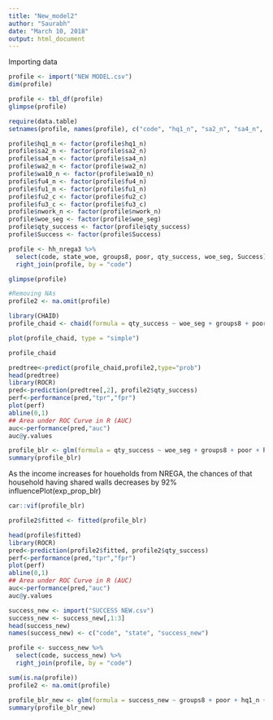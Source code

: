 ```yaml
---
title: "New_model2"
author: "Saurabh"
date: "March 10, 2018"
output: html_document
---
```


Importing data
```r
profile <- import("NEW MODEL.csv") 
dim(profile)

profile <- tbl_df(profile)
glimpse(profile)

```


```r
require(data.table)
setnames(profile, names(profile), c("code", "hq1_n", "sa2_n", "sa4_n", "wa2_n", "wa10_n", "fu4_n", "fu1_n", "fu2_n", "fu2_c", "fu3_n", "fu3_c", "nwork_n"))
```

```r
profile$hq1_n <- factor(profile$hq1_n)
profile$sa2_n <- factor(profile$sa2_n)
profile$sa4_n <- factor(profile$sa4_n)
profile$wa2_n <- factor(profile$wa2_n)
profile$wa10_n <- factor(profile$wa10_n)
profile$fu4_n <- factor(profile$fu4_n)
profile$fu1_n <- factor(profile$fu1_n)
profile$fu2_c <- factor(profile$fu2_c)
profile$fu3_c <- factor(profile$fu3_c)
profile$nwork_n <- factor(profile$nwork_n)
profile$woe_seg <- factor(profile$woe_seg)
profile$qty_success <- factor(profile$qty_success)
profile$Success <- factor(profile$Success)
```

```r
profile <- hh_nrega3 %>%
  select(code, state_woe, groups8, poor, qty_success, woe_seg, Success) %>%
  right_join(profile, by = "code")

```


```r
glimpse(profile)
```

```r
#Removing NAs
profile2 <- na.omit(profile)
```


```r
library(CHAID)
profile_chaid <- chaid(formula = qty_success ~ woe_seg + groups8 + poor + hq1_n + sa2_n + sa4_n + wa2_n + wa10_n + fu4_n + fu1_n + fu2_c + fu3_c + nwork_n, data = profile2)

plot(profile_chaid, type = "simple")
```

```r
profile_chaid
```


```r
predtree<-predict(profile_chaid,profile2,type="prob")
head(predtree)
library(ROCR)
pred<-prediction(predtree[,2], profile2$qty_success)
perf<-performance(pred,"tpr","fpr")
plot(perf)
abline(0,1)
## Area under ROC Curve in R (AUC)
auc<-performance(pred,"auc")
auc@y.values
```

```r
profile_blr <- glm(formula = qty_success ~ woe_seg + groups8 + poor + hq1_n + sa2_n + sa4_n + wa2_n + wa10_n + fu4_n + fu1_n + fu2_n + fu3_n + nwork_n, data = profile2, family = binomial)
summary(profile_blr)
```
As the income increases for houeholds from NREGA, the chances of that household having shared walls decreases by 92% 
influencePlot(exp_prop_blr)
```r
car::vif(profile_blr)
```

```r
profile2$fitted <- fitted(profile_blr)

head(profile$fitted)
library(ROCR)
pred<-prediction(profile2$fitted, profile2$qty_success)
perf<-performance(pred,"tpr","fpr")
plot(perf)
abline(0,1)
## Area under ROC Curve in R (AUC)
auc<-performance(pred,"auc")
auc@y.values
```


```r
success_new <- import("SUCCESS NEW.csv")
success_new <- success_new[,1:3]
head(success_new)
names(success_new) <- c("code", "state", "success_new")
```

```r
profile <- success_new %>%
  select(code, success_new) %>%
  right_join(profile, by = "code")
```

```r
sum(is.na(profile))
profile2 <- na.omit(profile)
```

```r
profile_blr_new <- glm(formula = success_new ~ groups8 + poor + hq1_n + sa2_n + sa4_n + wa2_n + wa10_n + fu4_n + fu1_n + fu2_n + fu3_n + nwork_n, data = profile2, family = binomial)
summary(profile_blr_new)
```

